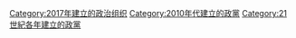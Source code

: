 {{Cat topic in year|topic=建立的政黨|year=2017}}

[[Category:2017年建立的政治组织|Category:2017年建立的政治组织]]
[[Category:2010年代建立的政黨|Category:2010年代建立的政黨]]
[[Category:21世紀各年建立的政黨|Category:21世紀各年建立的政黨]]
